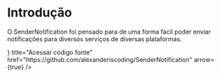 # Introdução


O SenderNotification foi pensado para de uma forma fácil poder enviar notificações para diversos serviços de diversas plataformas.

<div className="docs-cards mt-4 gap-4">
  <Card icon={<CodeBracketIcon className="w-6 h-6" aria-hidden="true" />} title="Acessar código fonte" href="https://github.com/alexanderiscoding/SenderNotification" arrow={true} />
</div>

